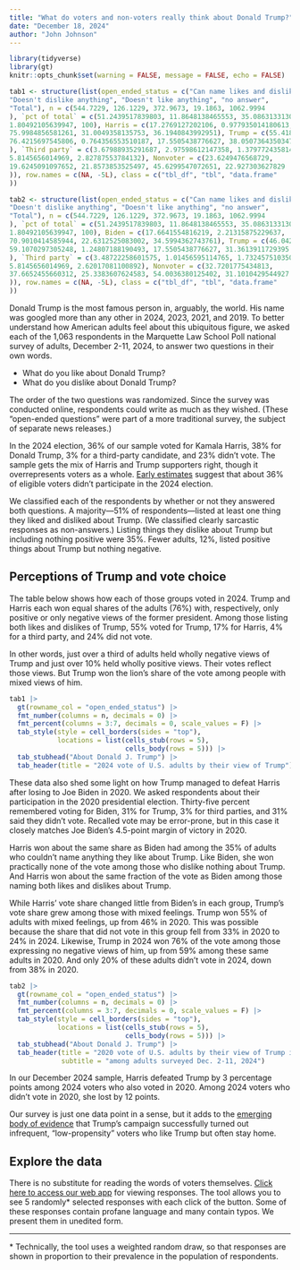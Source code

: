```yaml
---
title: "What do voters and non-voters really think about Donald Trump?"
date: "December 18, 2024"
author: "John Johnson"
---
```


```r
library(tidyverse)
library(gt)
knitr::opts_chunk$set(warning = FALSE, message = FALSE, echo = FALSE)

tab1 <- structure(list(open_ended_status = c("Can name likes and dislikes", 
"Doesn't dislike anything", "Doesn't like anything", "no answer", 
"Total"), n = c(544.7229, 126.1229, 372.9673, 19.1863, 1062.9994
), `pct of total` = c(51.2439517839803, 11.8648138465553, 35.0863133130649, 
1.80492105639947, 100), Harris = c(17.2769127202106, 0.977935014180613, 
75.9984856581261, 31.0049358135753, 36.1940843992951), Trump = c(55.4182502699997, 
76.4215697545806, 0.764356553510187, 17.5505438776627, 38.0507364350347
), `Third party` = c(3.67988935291687, 2.97598612147358, 1.37977243581408, 
5.8145656014969, 2.82787553784132), Nonvoter = c(23.6249476568729, 
19.6245091097652, 21.8573853525497, 45.6299547072651, 22.927303627829
)), row.names = c(NA, -5L), class = c("tbl_df", "tbl", "data.frame"
))

tab2 <- structure(list(open_ended_status = c("Can name likes and dislikes", 
"Doesn't dislike anything", "Doesn't like anything", "no answer", 
"Total"), n = c(544.7229, 126.1229, 372.9673, 19.1863, 1062.9994
), `pct of total` = c(51.2439517839803, 11.8648138465553, 35.0863133130649, 
1.80492105639947, 100), Biden = c(17.6641554816219, 2.21315875229637, 
70.9010414585944, 22.6312525083002, 34.5994362743761), Trump = c(46.0420701975261, 
59.1070297305248, 1.24807188190493, 17.5505438776627, 31.3613911729395
), `Third party` = c(3.48722258601575, 1.01456595114765, 1.7324575103501, 
5.8145656014969, 2.62017081100892), Nonvoter = c(32.7201775434813, 
37.6652455660312, 25.3383607624583, 54.0036380125402, 31.1010429544927
)), row.names = c(NA, -5L), class = c("tbl_df", "tbl", "data.frame"
))
```

Donald Trump is the most famous person in, arguably, the world. His name was googled more than any other in 2024, 2023, 2021, and 2019. To better understand how American adults feel about this ubiquitous figure, we asked each of the 1,063 respondents in the Marquette Law School Poll national survey of adults, December 2-11, 2024, to answer two questions in their own words.

*	What do you like about Donald Trump?
*	What do you dislike about Donald Trump?

The order of the two questions was randomized. Since the survey was conducted online, respondents could write as much as they wished. (These “open-ended questions” were part of a more traditional survey, the subject of separate news releases.)

In the 2024 election, 36% of our sample voted for Kamala Harris, 38% for Donald Trump, 3% for a third-party candidate, and 23% didn’t vote. The sample gets the mix of Harris and Trump supporters right, though it overrepresents voters as a whole. [Early estimates](https://election.lab.ufl.edu/2024-general-election-turnout/) suggest that about 36% of eligible voters didn’t participate in the 2024 election.

We classified each of the respondents by whether or not they answered both questions. A majority—51% of respondents—listed at least one thing they liked and disliked about Trump. (We classified clearly sarcastic responses as non-answers.) Listing things they dislike about Trump but including nothing positive were 35%. Fewer adults, 12%, listed positive things about Trump but nothing negative.

## Perceptions of Trump and vote choice

The table below shows how each of those groups voted in 2024. Trump and Harris each won equal shares of the adults (76%) with, respectively, only positive or only negative views of the former president. Among those listing both likes and dislikes of Trump, 55% voted for Trump, 17% for Harris, 4% for a third party, and 24% did not vote.

In other words, just over a third of adults held wholly negative views of Trump and just over 10% held wholly positive views. Their votes reflect those views. But Trump won the lion’s share of the vote among people with mixed views of him.

```r
tab1 |>
  gt(rowname_col = "open_ended_status") |>
  fmt_number(columns = n, decimals = 0) |>
  fmt_percent(columns = 3:7, decimals = 0, scale_values = F) |>
  tab_style(style = cell_borders(sides = "top"),
            locations = list(cells_stub(rows = 5),
                             cells_body(rows = 5))) |>
  tab_stubhead("About Donald J. Trump") |>
  tab_header(title = "2024 vote of U.S. adults by their view of Trump")
```

These data also shed some light on how Trump managed to defeat Harris after losing to Joe Biden in 2020. We asked respondents about their participation in the 2020 presidential election. Thirty-five percent remembered voting for Biden, 31% for Trump, 3% for third parties, and 31% said they didn’t vote. Recalled vote may be error-prone, but in this case it closely matches Joe Biden’s 4.5-point margin of victory in 2020.

Harris won about the same share as Biden had among the 35% of adults who couldn’t name anything they like about Trump. Like Biden, she won practically none of the vote among those who dislike nothing about Trump. And Harris won about the same fraction of the vote as Biden among those naming both likes and dislikes about Trump.

While Harris’ vote share changed little from Biden’s in each group, Trump’s vote share grew among those with mixed feelings. Trump won 55% of adults with mixed feelings, up from 46% in 2020. This was possible because the share that did not vote in this group fell from 33% in 2020 to 24% in 2024. Likewise, Trump in 2024 won 76% of the vote among those expressing no negative views of him, up from 59% among these same adults in 2020. And only 20% of these adults didn’t vote in 2024, down from 38% in 2020.

```r
tab2 |>
  gt(rowname_col = "open_ended_status") |>
  fmt_number(columns = n, decimals = 0) |>
  fmt_percent(columns = 3:7, decimals = 0, scale_values = F) |>
  tab_style(style = cell_borders(sides = "top"),
            locations = list(cells_stub(rows = 5),
                             cells_body(rows = 5))) |>
  tab_stubhead("About Donald J. Trump") |>
  tab_header(title = "2020 vote of U.S. adults by their view of Trump in Dec. 2024",
             subtitle = "among adults surveyed Dec. 2-11, 2024")
```

In our December 2024 sample, Harris defeated Trump by 3 percentage points among 2024 voters who also voted in 2020. Among 2024 voters who didn’t vote in 2020, she lost by 12 points.

Our survey is just one data point in a sense, but it adds to the [emerging body of evidence](https://www.npr.org/2024/11/18/nx-s1-5183063/trump-turnout-republican-voting-access) that Trump’s campaign successfully turned out infrequent, “low-propensity” voters who like Trump but often stay home.

## Explore the data

There is no substitute for reading the words of voters themselves. [Click here to access our web app](https://lubarcenter.shinyapps.io/dec-2024-trump-views/#explore-the-data) for viewing responses. The tool allows you to see 5 randomly* selected responses with each click of the button. Some of these responses contain profane language and many contain typos. We present them in unedited form.

--------------------------------------------------------------------------------
\* Technically, the tool uses a weighted random draw, so that responses are shown in proportion to their prevalence in the population of respondents.
